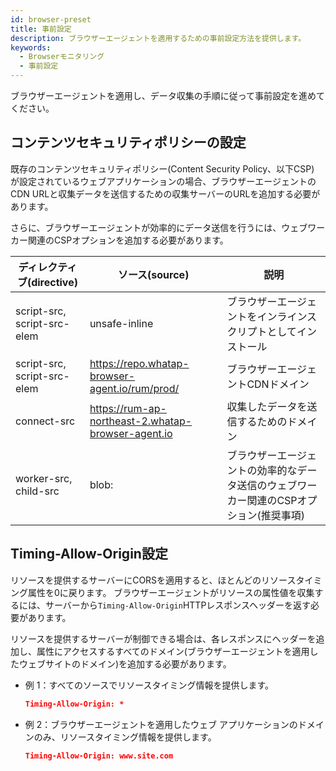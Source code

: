 ```yaml
---
id: browser-preset
title: 事前設定
description: ブラウザーエージェントを適用するための事前設定方法を提供します。
keywords:
  - Browserモニタリング
  - 事前設定
---
```


ブラウザーエージェントを適用し、データ収集の手順に従って事前設定を進めてください。

## コンテンツセキュリティポリシーの設定

既存のコンテンツセキュリティポリシー(Content Security Policy、以下CSP) が設定されているウェブアプリケーションの場合、ブラウザーエージェントのCDN URLと収集データを送信するための収集サーバーのURLを追加する必要があります。

さらに、ブラウザーエージェントが効率的にデータ送信を行うには、ウェブワーカー関連のCSPオプションを追加する必要があります。

| ディレクティブ(directive)          | ソース(source)                                        | 説明                                                           |
| --------------------------- | -------------------------------------------------- | ------------------------------------------------------------ |
| script-src, script-src-elem | unsafe-inline                                      | ブラウザーエージェントをインラインスクリプトとしてインストール                              |
| script-src, script-src-elem | https://repo.whatap-browser-agent.io/rum/prod/     | ブラウザーエージェントCDNドメイン                                           |
| connect-src                 | https://rum-ap-northeast-2.whatap-browser-agent.io | 収集したデータを送信するためのドメイン                                          |
| worker-src, child-src       | blob:                                              | ブラウザーエージェントの効率的なデータ送信のウェブワーカー関連のCSPオプション(推奨事項)               |

## Timing-Allow-Origin設定

リソースを提供するサーバーにCORSを適用すると、ほとんどのリソースタイミング属性を0に戻ります。 ブラウザーエージェントがリソースの属性値を収集するには、サーバーから`Timing-Allow-Origin`HTTPレスポンスヘッダーを返す必要があります。 

リソースを提供するサーバーが制御できる場合は、各レスポンスにヘッダーを追加し、属性にアクセスするすべてのドメイン(ブラウザーエージェントを適用したウェブサイトのドメイン)を追加する必要があります。

- 例 1：すべてのソースでリソースタイミング情報を提供します。
  ```json
  Timing-Allow-Origin: *
  ```
- 例 2：ブラウザーエージェントを適用したウェブ アプリケーションのドメインのみ、リソースタイミング情報を提供します。
  ```json
  Timing-Allow-Origin: www.site.com
  ```
